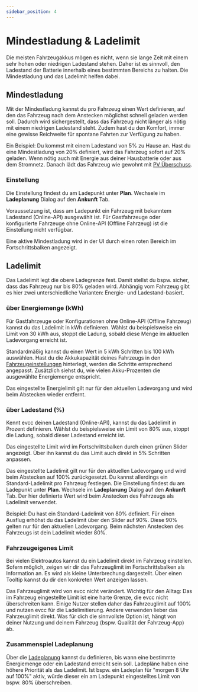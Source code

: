 ```yaml
---
sidebar_position: 4
---
```


# Mindestladung & Ladelimit

Die meisten Fahrzeugakkus mögen es nicht, wenn sie lange Zeit mit einem sehr hohen oder niedrigen Ladestand stehen.
Daher ist es sinnvoll, den Ladestand der Batterie innerhalb eines bestimmten Bereichs zu halten. 
Die Mindestladung und das Ladelimit helfen dabei.

## Mindestladung

Mit der Mindestladung kannst du pro Fahrzeug einen Wert definieren, auf den das Fahrzeug nach dem Anstecken möglichst schnell geladen werden soll.
Dadurch wird sichergestellt, dass das Fahrzeug nicht länger als nötig mit einem niedrigen Ladestand steht.
Zudem hast du den Komfort, immer eine gewisse Reichweite für spontane Fahrten zur Verfügung zu haben.

Ein Beispiel: Du kommst mit einem Ladestand von 5% zu Hause an.
Hast du eine Mindestladung von 20% definiert, wird das Fahrzeug sofort auf 20% geladen.
Wenn nötig auch mit Energie aus deiner Hausbatterie oder aus dem Stromnetz.
Danach lädt das Fahrzeug wie gewohnt mit [PV Überschuss](./solar-charging).

### Einstellung

Die Einstellung findest du am Ladepunkt unter **Plan**. Wechsele im **Ladeplanung** Dialog auf den **Ankunft** Tab.

<Screenshot name="features/screenshots/minsoc-setting" caption="Screenshot der Mindestladung Einstellung im Ladeplanung Dialog" />

Voraussetzung ist, dass am Ladepunkt ein Fahrzeug mit bekanntem Ladestand (Online-API) ausgewählt ist.
Für Gastfahrzeuge oder konfigurierte Fahrzeuge ohne Online-API (Offline Fahrzeug) ist die Einstellung nicht verfügbar.

<Screenshot name="features/screenshots/minsoc-loadpoint" caption="Screenshot eines Ladepunkts mit aktiver Mindestladung" />

Eine aktive Mindestladung wird in der UI durch einen roten Bereich im Fortschrittsbalken angezeigt.

## Ladelimit

Das Ladelimit legt die obere Ladegrenze fest.
Damit stellst du bspw. sicher, dass das Fahrzeug nur bis 80% geladen wird.
Abhängig vom Fahrzeug gibt es hier zwei unterschiedliche Varianten: Energie- und Ladestand-basiert.

### über Energiemenge (kWh)

Für Gastfahrzeuge oder Konfigurationen ohne Online-API (Offline Fahrzeug) kannst du das Ladelimit in kWh definieren.
Wählst du beispielsweise ein Limit von 30 kWh aus, stoppt die Ladung, sobald diese Menge im aktuellen Ladevorgang erreicht ist.

Standardmäßig kannst du einen Wert in 5 kWh Schritten bis 100 kWh auswählen.
Hast du die Akkukapazität deines Fahrzeugs in den [Fahrzeugeinstellungen](../reference/configuration/vehicles/#capacity) hinterlegt, werden die Schritte entsprechend angepasst.
Zusätzlich siehst du, wie vielen Akku-Prozenten die ausgewählte Energiemenge entspricht.

Das eingestellte Energielimit gilt nur für den aktuellen Ladevorgang und wird beim Abstecken wieder entfernt.

### über Ladestand (%)

Kennt evcc deinen Ladestand (Online-API), kannst du das Ladelimit in Prozent definieren.
Wählst du beispielsweise ein Limit von 80% aus, stoppt die Ladung, sobald dieser Ladestand erreicht ist.

Das eingestellte Limit wird im Fortschrittsbalken durch einen grünen Slider angezeigt.
Über ihn kannst du das Limit auch direkt in 5% Schritten anpassen.

Das eingestellte Ladelimit gilt nur für den aktuellen Ladevorgang und wird beim Abstecken auf 100% zurückgesetzt.
Du kannst allerdings ein Standard-Ladelimit pro Fahrzeug festlegen.
Die Einstellung findest du am Ladepunkt unter **Plan**. Wechsele im **Ladeplanung** Dialog auf den **Ankunft** Tab.
Der hier definierte Wert wird beim Anstecken des Fahrzeugs als Ladelimit verwendet.

Beispiel: Du hast ein Standard-Ladelimit von 80% definiert. 
Für einen Ausflug erhöhst du das Ladelimit über den Slider auf 90%.
Diese 90% gelten nur für den aktuellen Ladevorgang.
Beim nächsten Anstecken des Fahrzeugs ist dein Ladelimit wieder 80%.

### Fahrzeugeigenes Limit

Bei vielen Elektroautos kannst du ein Ladelimit direkt im Fahrzeug einstellen.
Sofern möglich, zeigen wir dir das Fahrzeuglimit im Fortschrittsbalken als Information an.
Es wird als kleine Unterbrechung dargestellt.
Über einen Tooltip kannst du dir den konkreten Wert anzeigen lassen.

Das Fahrzeuglimit wird von evcc nicht verändert.
Wichtig für den Alltag: Das im Fahrzeug eingestellte Limit ist eine harte Grenze, die evcc nicht überschreiten kann.
Einige Nutzer stellen daher das Fahrzeuglimit auf 100% und nutzen evcc für die Ladelimitierung.
Andere verwenden lieber das Fahrzeuglimit direkt.
Was für dich die sinnvollste Option ist, hängt von deiner Nutzung und deinem Fahrzeug (bspw. Qualität der Fahrzeug-App) ab.

### Zusammenspiel Ladeplanung

Über die [Ladeplanung](./charging-plans) kannst du definieren, bis wann eine bestimmte Energiemenge oder ein Ladestand erreicht sein soll.
Ladepläne haben eine höhere Priorität als das Ladelimit.
Ist bspw. ein Ladeplan für "morgen 8 Uhr auf 100%" aktiv, würde dieser ein am Ladepunkt eingestelltes Limit von bspw. 80% überschreiben.